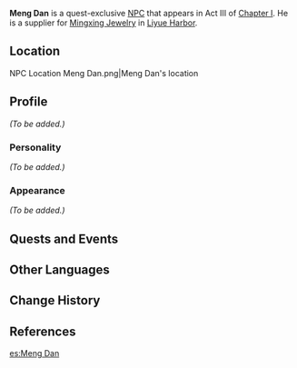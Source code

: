 {{Meta
<!-- REMOVE THIS TEMPLATE AFTER ADDING MISSING INFO -->
|missing_NPC_profile  = yes
}}
{{Character Infobox
|image            = NPC Meng Dan.png
|region           = Liyue
|voiceEN          = [http://www.franktodaro.tv/ Frank Todaro]<ref>Twitter: [https://twitter.com/FrankTodaroVO/status/1360358985749000194 EN VA Self Announcement]</ref>
|type             = Quest NPC
}}
'''Meng Dan''' is a quest-exclusive [[NPC]] that appears in Act III of [[Chapter I]]. He is a supplier for [[Mingxing Jewelry]] in [[Liyue Harbor]].

==Location==
<gallery hideaddbutton="true" captionalign="center">
NPC Location Meng Dan.png|Meng Dan's location
<!--NPC Location Meng Dan Context.png|Additional context-->
</gallery>

==Profile==
<!-- detailed story/lore information goes here -->
''(To be added.)''

===Personality===
''(To be added.)''

===Appearance===
''(To be added.)''

==Quests and Events==
{{Quest Appearances}}

==Other Languages==
{{Other Languages
|default_hidden = 1
|en      = Meng Dan
|zhs     = 孟丹
|zhs_rm  = Mèng Dān
|zht     = 孟丹
|zht_rm  = Mèng Dān
|ja      = 孟丹
|ja_rm   = Moutan{{Assumed}}
|ko      = 맹단
|ko_rm   = 
|es      = Meng Dan
|fr      = Mengdan
|ru      = Мэн Дань
|th      = Meng Dan
|vi      = Meng Dan
|de      = Meng Dan
|id      = Mengdan
|pt      = Mengdan
}}

==Change History==
{{Change History|1.0}}

==References==
{{Reflist}}

[[es:Meng Dan]]